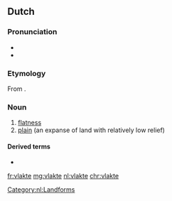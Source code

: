 ==Dutch==
{{wikipedia|lang=nl}}

===Pronunciation===
* {{IPA|/ˈvlɑktə/|lang=nl}}
* {{audio|Nl-vlakte.ogg|Audio|lang=nl}}

===Etymology===
From {{suffix|nl|vlak|te}}.

===Noun===
{{nl-noun|f|-en|pl2=-s|vlaktetje}}

# [[flatness]]
# [[plain]] (an expanse of land with relatively low relief)

====Derived terms====
* {{l|nl|tegen de vlakte}}

[[Category:nl:Landforms]]

[[fr:vlakte]]
[[mg:vlakte]]
[[nl:vlakte]]
[[chr:vlakte]]